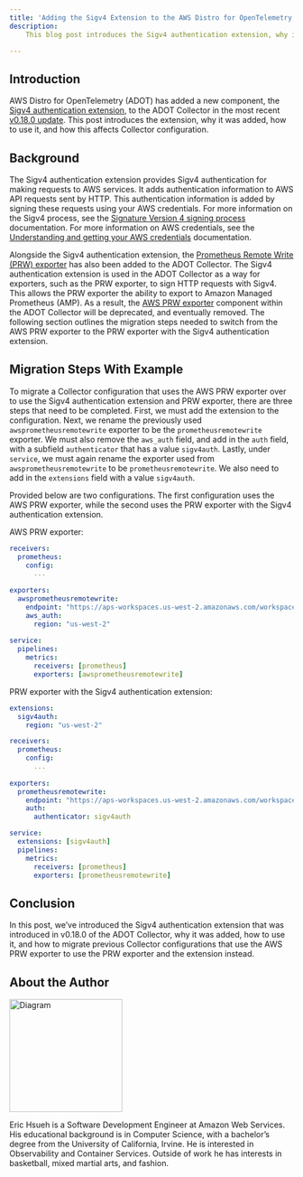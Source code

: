 ```yaml
---
title: 'Adding the Sigv4 Extension to the AWS Distro for OpenTelemetry Collector'
description:
    This blog post introduces the Sigv4 authentication extension, why it was added, how to use it, and how it affects Collector configuration. 

---
```




## Introduction

AWS Distro for OpenTelemetry (ADOT) has added a new component, the [Sigv4 authentication extension](https://github.com/open-telemetry/opentelemetry-collector-contrib/tree/main/extension/sigv4authextension), to the ADOT Collector in the most recent [v0.18.0 update](https://github.com/aws-observability/aws-otel-collector/releases/tag/v0.18.0). This post introduces the extension, why it was added, how to use it, and how this affects Collector configuration.

## Background

The Sigv4 authentication extension provides Sigv4 authentication for making requests to AWS services. It adds authentication information to AWS API requests sent by HTTP. This authentication information is added by signing these requests using your AWS credentials. For more information on the Sigv4 process, see the [Signature Version 4 signing process](https://docs.aws.amazon.com/general/latest/gr/signature-version-4.html) documentation. For more information on AWS credentials, see the [Understanding and getting your AWS credentials](https://docs.aws.amazon.com/general/latest/gr/aws-sec-cred-types.html) documentation.

Alongside the Sigv4 authentication extension, the [Prometheus Remote Write (PRW) exporter](https://github.com/open-telemetry/opentelemetry-collector-contrib/tree/main/exporter/prometheusremotewriteexporter) has also been added to the ADOT Collector. The Sigv4 authentication extension is used in the ADOT Collector as a way for exporters, such as the PRW exporter, to sign HTTP requests with Sigv4. This allows the PRW exporter the ability to export to Amazon Managed Prometheus (AMP). As a result, the [AWS PRW exporter](https://github.com/open-telemetry/opentelemetry-collector-contrib/tree/main/exporter/awsprometheusremotewriteexporter) component within the ADOT Collector will be deprecated, and eventually removed. The following section outlines the migration steps needed to switch from the AWS PRW exporter to the PRW exporter with the Sigv4 authentication extension.

## Migration Steps With Example

To migrate a Collector configuration that uses the AWS PRW exporter over to use the Sigv4 authentication extension and PRW exporter, there are three steps that need to be completed. First, we must add the extension to the configuration. Next, we rename the previously used `awsprometheusremotewrite` exporter to be the `prometheusremotewrite` exporter. We must also remove the `aws_auth` field, and add in the `auth` field, with a subfield `authenticator` that has a value `sigv4auth`. Lastly, under `service`, we must again rename the exporter used from `awsprometheusremotewrite` to be `prometheusremotewrite`. We also need to add in the `extensions` field with a value `sigv4auth`.

Provided below are two configurations. The first configuration uses the AWS PRW exporter, while the second uses the PRW exporter with the Sigv4 authentication extension. 

<SectionSeparator />

AWS PRW exporter:

```yaml
receivers:
  prometheus:
    config:
      ...
 
exporters:
  awsprometheusremotewrite:
    endpoint: "https://aps-workspaces.us-west-2.amazonaws.com/workspaces/ws-XXX/api/v1/remote_write"
    aws_auth:
      region: "us-west-2"
      
service:
  pipelines:
    metrics:
      receivers: [prometheus]
      exporters: [awsprometheusremotewrite]
```

<SectionSeparator />

PRW exporter with the Sigv4 authentication extension:

```yaml
extensions:
  sigv4auth:
    region: "us-west-2"

receivers:
  prometheus:
    config:
      ...
 
exporters:
  prometheusremotewrite:
    endpoint: "https://aps-workspaces.us-west-2.amazonaws.com/workspaces/ws-XXX/api/v1/remote_write"
    auth:
      authenticator: sigv4auth

service:
  extensions: [sigv4auth]
  pipelines:
    metrics:
      receivers: [prometheus]
      exporters: [prometheusremotewrite]
```

## Conclusion

In this post, we’ve introduced the Sigv4 authentication extension that was introduced in v0.18.0 of the ADOT Collector, why it was added, how to use it, and how to migrate previous Collector configurations that use the AWS PRW exporter to use the PRW exporter and the extension instead. 


## About the Author

<img src={erichsueh} alt="Diagram" style="width: 200px;" />

Eric Hsueh is a Software Development Engineer at Amazon Web Services. His educational background is in Computer Science, with a bachelor’s degree from the University of California, Irvine. He is interested in Observability and Container Services. Outside of work he has interests in basketball, mixed martial arts, and fashion.
